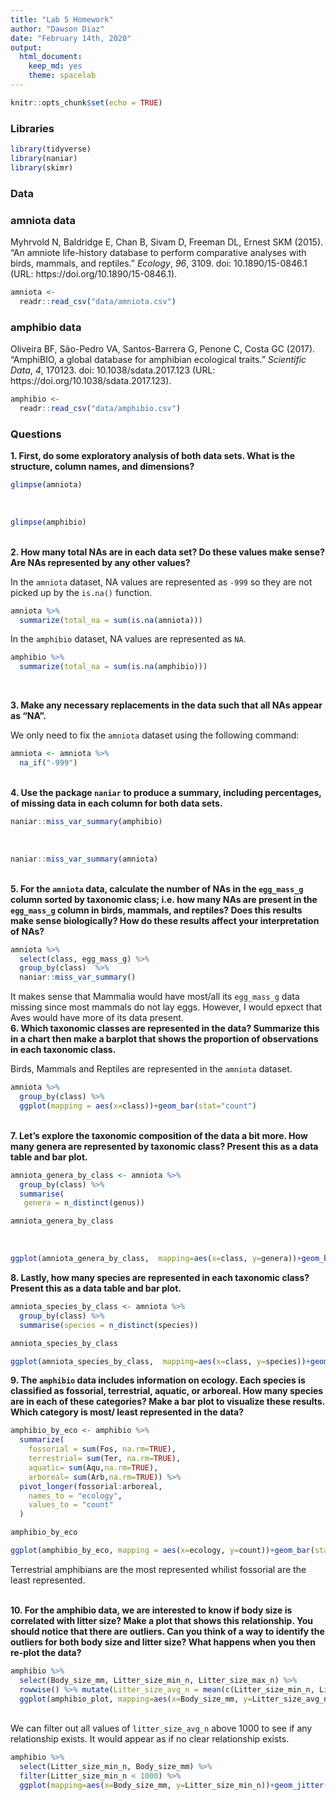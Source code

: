 ```yaml
---
title: "Lab 5 Homework"
author: "Dawson Diaz"
date: "February 14th, 2020"
output:
  html_document: 
    keep_md: yes
    theme: spacelab
---
```


```r
knitr::opts_chunk$set(echo = TRUE)
```


### Libraries
```r
library(tidyverse)
library(naniar)
library(skimr)
```

### Data

### amniota data
Myhrvold N, Baldridge E, Chan B, Sivam D, Freeman DL, Ernest SKM (2015). “An amniote life-history
database to perform comparative analyses with birds, mammals, and reptiles.” _Ecology_, *96*, 3109.
doi: 10.1890/15-0846.1 (URL: https://doi.org/10.1890/15-0846.1).
```r
amniota <- 
  readr::read_csv("data/amniota.csv")
```

### amphibio data
Oliveira BF, São-Pedro VA, Santos-Barrera G, Penone C, Costa GC (2017). “AmphiBIO, a global database
for amphibian ecological traits.” _Scientific Data_, *4*, 170123. doi: 10.1038/sdata.2017.123 (URL:
https://doi.org/10.1038/sdata.2017.123).
```r
amphibio <- 
  readr::read_csv("data/amphibio.csv")
```

### Questions  
**1. First, do some exploratory analysis of both data sets. What is the structure, column names, and dimensions?**  
```r
glimpse(amniota)
```
<br>
```r
glimpse(amphibio)
```
<br>
**2. How many total NAs are in each data set? Do these values make sense? Are NAs represented by any other values?**   

In the `amniota` dataset, NA values are represented as `-999` so they are not picked up by the `is.na()` function.

```r
amniota %>% 
  summarize(total_na = sum(is.na(amniota)))
```

In the `amphibio` dataset, NA values are represented as `NA`.
<br>
```r
amphibio %>% 
  summarize(total_na = sum(is.na(amphibio)))
```


<br>

**3. Make any necessary replacements in the data such that all NAs appear as "NA".**   

We only need to fix the `amniota` dataset using the following command:
```r
amniota <- amniota %>% 
  na_if("-999")
```



<br>
**4. Use the package `naniar` to produce a summary, including percentages, of missing data in each column for both data sets.** 

```r
naniar::miss_var_summary(amphibio)
```
<br>
```r
naniar::miss_var_summary(amniota)
```


<br>
**5. For the `amniota` data, calculate the number of NAs in the `egg_mass_g` column sorted by taxonomic class; i.e. how many NAs are present in the `egg_mass_g` column in birds, mammals, and reptiles? Does this results make sense biologically? How do these results affect your interpretation of NAs?**  

```r
amniota %>% 
  select(class, egg_mass_g) %>% 
  group_by(class)  %>% 
  naniar::miss_var_summary()
```

It makes sense that Mammalia would have most/all its `egg_mass_g` data missing since most mammals do not lay eggs. However, I would epxect that Aves would have more of its data present.
<br>
**6. Which taxonomic classes are represented in the data? Summarize this in a chart then make a barplot that shows the proportion of observations in each taxonomic class.**

Birds, Mammals and Reptiles are represented in the `amniota` dataset.

```r
amniota %>% 
  group_by(class) %>% 
  ggplot(mapping = aes(x=class))+geom_bar(stat="count")
```



<br>
**7. Let's explore the taxonomic composition of the data a bit more. How many genera are represented by taxonomic class? Present this as a data table and bar plot.**

```r
amniota_genera_by_class <- amniota %>% 
  group_by(class) %>%
  summarise(
   genera = n_distinct(genus))
```

```r
amniota_genera_by_class
```

<br>

```r
ggplot(amniota_genera_by_class,  mapping=aes(x=class, y=genera))+geom_bar(stat="identity")
```




**8. Lastly, how many species are represented in each taxonomic class? Present this as a data table and bar plot.**

```r
amniota_species_by_class <- amniota %>% 
  group_by(class) %>% 
  summarise(species = n_distinct(species))
```

```r
amniota_species_by_class
```


```r
ggplot(amniota_species_by_class,  mapping=aes(x=class, y=species))+geom_bar(stat="identity")
```


**9. The `amphibio` data includes information on ecology. Each species is classified as fossorial, terrestrial, aquatic, or arboreal. How many species are in each of these categories? Make a bar plot to visualize these results. Which category is most/ least represented in the data?**

```r
amphibio_by_eco <- amphibio %>% 
  summarize(
    fossorial = sum(Fos, na.rm=TRUE),
    terrestrial= sum(Ter, na.rm=TRUE),
    aquatic= sum(Aqu,na.rm=TRUE),
    arboreal= sum(Arb,na.rm=TRUE)) %>% 
  pivot_longer(fossorial:arboreal,
    names_to = "ecology",
    values_to = "count"
  )
```

```r
amphibio_by_eco
```


```r
ggplot(amphibio_by_eco, mapping = aes(x=ecology, y=count))+geom_bar(stat="identity")
```

Terrestrial amphibians are the most represented whilist fossorial are the least represented.


<br>
**10. For the amphibio data, we are interested to know if body size is correlated with litter size? Make a plot that shows this relationship. You should notice that there are outliers. Can you think of a way to identify the outliers for both body size and litter size? What happens when you then re-plot the data?**

```r
amphibio %>%
  select(Body_size_mm, Litter_size_min_n, Litter_size_max_n) %>%
  rowwise() %>% mutate(Litter_size_avg_n = mean(c(Litter_size_min_n, Litter_size_max_n),  na.rm=TRUE)) %>% 
  ggplot(amphibio_plot, mapping=aes(x=Body_size_mm, y=Litter_size_avg_n))+geom_jitter()
```

<br>
We can filter out  all values of `litter_size_avg_n` above 1000 to see if any relationship exists. It would  appear as if no clear relationship exists.


```r
amphibio %>% 
  select(Litter_size_min_n, Body_size_mm) %>% 
  filter(Litter_size_min_n < 1000) %>% 
  ggplot(mapping=aes(x=Body_size_mm, y=Litter_size_min_n))+geom_jitter()+geom_smooth(method=lm, se=T)
```
<br><br><br>






